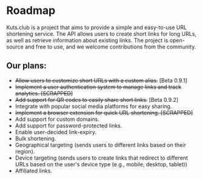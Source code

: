 # Roadmap

Kuts.club is a project that aims to provide a simple and easy-to-use URL shortening service. The API allows users to create short links for long URLs, as well as retrieve information about existing links. The project is open-source and free to use, and we welcome contributions from the community.

## Our plans:

- ~~Allow users to customize short URLs with a custom alias.~~ [Beta 0.9.1]
- ~~Implement a user authentication system to manage links and track analytics. [SCRAPPED]~~
- ~~Add support for QR codes to easily share short links.~~ [Beta 0.9.2]
- Integrate with popular social media platforms for easy sharing.
- ~~Implement a browser extension for quick URL shortening. [SCRAPPED]~~
- Add support for custom domains.
- Add support for password-protected links. 
- Enable user-decided link-expiry.
- Bulk shortening.
- Geographical targeting (sends users to different links based on their region).
- Device targeting (sends users to create links that redirect to different URLs based on the user's device type (e.g., mobile, desktop, tablet))
- Affiliated links.
